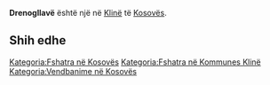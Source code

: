 {{Fshat në 
 | Emri                = Drenogllavë
 | EmriAlt                = 
 | NAME_SHORT_FORM=      
 | NAME_GENERIC=      
 | NAME_SORT_NAME_RO=      DRENOGLLAVE
 | FULL_NAME_RO = Drenogllavë
 | FULL_NAME_ND_RO=Drenogllave
 | SORT_NAME_RG=DRENOGLLAVE
 | FULL_NAME_RG=Drenogllavë
 | FULL_NAME_ND_RG=Drenogllave
 | SRP_NAME_SHORT_FORM=      
 | SRP_NAME_GENERIC=      
 | SRP_NAME_SORT_NAME_RO=      
 | SRP_FULL_NAME_RO = 
 | SRP_FULL_NAME_ND_RO=
 | SRP_SORT_NAME_RG=
 | SRP_FULL_NAME_RG=
 | SRP_FULL_NAME_ND_RG=
 | Emri (Rasa dhanore) = 
 | Figura              = 
 | Shteti              = Kosovo
 | Komuna              = Klinë
 | Kodi postar         = 
 | Sipërfaqja          = 

 | Popullsia           = 

 | Regj. i popullsisë  = 
 | Dend. e popullsisë  = 
 | Faqja zyrtare       = 
 <!--- Koordinatat ----> 
 | Gjerësia            = 42.253056
 | Gjatësia            = 21.308056
 | Lartësia            = 
}}
'''Drenogllavë''' është një [[]] në [[Klinë]] të [[Kosovës]].

<!-- == Gjeografia == -->
<!-- == Historia == -->
<!-- == Demografia == -->
== Shih edhe ==
{{Komuna Klinë}}
{{Kosovo-Administrata-Cung}}

[[Kategoria:Fshatra në Kosovës]]
[[Kategoria:Fshatra në Kommunes Klinë]]
[[Kategoria:Vendbanime në Kosovës]]